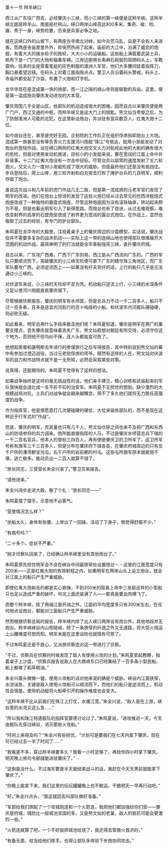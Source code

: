 

第十一节 羚羊峡口

西江从广东往广西去，必经肇庆小三峡，而小三峡的第一峡便是这羚羊峡。这羚羊峡北面是羚羊山，南面是栏柯山，峡口两岸山峰高达800多米，集奇、峻、险、雄、秀于一身，峡势险要，历来是兵家必争之地。

就在这峡口外的山坡下，有两座古寺南北对峙，如今兵荒马乱，自是不会有人来进香。而两座寺庙里里外外，却突然热闹了起来。庙前的大江中，泊满了威武的炮舰，有着大大的拨水轮子的拖轮，大大小小的运输船。这些船上满载着武装士兵，帆布下是一门门的大炮和辎重车辆。江岸边那用长条麻石砌就的简陋码头上，军靴震响，往来的全是穿着笔挺的灰色制服的澳洲人军官，他们大多腰间挂着指挥刀，胸口悬着望远镜。在码头上对着江面指指点点。警卫人员沿着码头警戒，码头上、寺庙外都垒起了沙袋，布置了火炮和打字机。

龙华寺现在是混成第一旅的旅部，而一江之隔的峡山寺则是联勤的兵站。这里，便是第一混成旅向肇庆发动进攻的大本营。

肇庆周围几乎全是山区，给部队的机动造成很大的困难。因而自古以来肇庆便是两广门户，西江交通的中枢。而羚羊峡又是这大门上的钥匙。熊文灿当粤督之后，为了防御澳洲人可能的北犯，在这里新设炮台，并派驻有营兵数百人，红夷大炮十二位。

如今炮台还在，甚至是完好无损。企划院的工作队正在组织俘虏拆卸炮台上大炮。混成第一旅甚至没有等负责火力支援河川炮舰“珠江”号抵达，就用小发艇发动了对炮台的登陆作战。设在峡口两侧的红夷大炮交叉火力对航经此地的大船的确有很大的危险，但是对使用发动机推进，目标小的小发艇来说，要在宽阔的江面上命中并非易事。十二门红夷大炮没有一次击中目标。尽管台兵以超常的速度发射了五六轮炮火，交叉火力一度对小发艇形成了很大的威胁。但是最终他们还是没有抵挡住。步兵登陆后，爬上山脊，用三轮齐射和白刃突击打败了掩护台兵的几百明军，顺利夺取了炮台。

虽说这次战斗和几年前的虎门作战几无二致，但是第一混成旅的元老军官们发现了明军的改进。他们在炮台上惊讶的发现了这些火炮已经从过去常见的仿西洋舰炮式炮座改成了一种独特的磨盘式炮座，尽管这种炮座因为没有滚珠轴承，转动起来颇为不易，但是也看出明军引入了新得思路。而炮台也有了改进，从过去难观察，难改变射界的高厚的石壁炮垒改成了射界更为宽阔的露台式炮位。在作战上，显然也吸取了过去的经验，有专门的护台部队。

朱鸣夏在龙华寺的大殿里，注视着桌子上的肇庆周边的沙盘模型。实话说，肇庆战役并不需要多复杂的战术机动――实际上这一带的连绵山地也使得部队很难展开大范围的机动作战。最简单明了的打法就是全军乘船强突三峡，直扑肇庆府城。

自古以来，广东攻广西难，广西下广东则易。西江是从广西流向广东的。广西的军队只要顺流而下，突破肇庆的小三峡天险便可直下广东的精华珠三角地区，而广东军队要攻广西，必须逆流而上――如果没有纤夫背纤的话，上行的船只几乎是无法通过小三峡的。

对伏波军来说，小三峡的天险却不足为凭。机动船只逆流上行，小三峡的水深条件又足以使河川炮舰直抵肇庆城下，

尽管根据侦察报告，肇庆的明军有水师营，但是总兵力不过一千二百多人，船只不过一百多条，且多是适宜内河航行的百十吨级的小船，和伏波军内河舰队硬碰硬，则必败无疑。

如此看来，明军会用什么手段来截击他们呢？朱鸣夏知道，肇庆是明军在两广的重要支撑点，丢失肇庆就意味着丢失广东，熊文灿若想对朝廷有所交待，必须守住这个地方，否则他不但乌纱不保，连人头都岌岌可危了。

他想起索普和康明斯去年进行的参谋旅行之后写得报告，其中特别说到熊文灿的幕中有参加过澄迈战役，当过元老院俘虏的师爷。既然有这样的人在，熊文灿对伏波军的战力和作战特点就不是一无所知，必然会采取某些对策。

说真得，还挺期待的。朱鸣夏不觉得有了这样的想法。

如果战争始终是这样的毫无挑战性的话，他们亲手建立，精心训练和武装起来的军队很快就会退化成一支不折不扣的治安军。朱鸣夏不无担忧的想到。缺少激烈的大规模战场对抗，士兵们对战争就会越来越懈怠，用不了多久他们就将无力胜任高强度的战争。

作为指挥官，他是很愿意打几次硬碰硬的硬仗、大仗来锻炼部队的，而不是现在这种近乎行军式的“作战”。

但是，肇庆的明军，充其量也只有几千人，熊文灿仓猝之间也来不及把广西和东西山的防瑶参将的兵力调来。他所能直接指挥的人马，不过是肇庆水师营总兵下辖的一千二百名官兵，他本人的督标三四百人，再有便是肇庆卫的卫所军了。这卫所军号称有旗军三千三百多人，但是分布在肇庆府下辖各县，在肇庆府城周边的只有左千户所的漕湾都宝光屯，右千户所的岩前都的村屯。这些屯所旗军原本就疲弱不堪，逃亡极多。能动员出一二百人就算不错了。

“旅长同志，三营营长朱全兴来了。”警卫员来报告。

“请他进来。”

朱全兴阔步走进大殿，敬了个礼：“旅长同志――”

朱鸣夏摆了摆手，示意他不必客气。

“营里情况怎么样？”

“坐船太久，身体有些僵，上岸出了一回操，活动了下身子，倒觉得舒服不少。”

“有病号吗？”

“二十多个。症状不严重。”

“刚才侦察队回来了，已经确认羚羊峡里没有其他炮台了。”

朱鸣夏原先担忧明军会不会在峡谷中间最狭窄处设置炮台－－这里的江面宽度只有200米――正是红夷大炮的有效射程之内，如果明军在两岸山头上设立炮台，就会对江面上的船只产生严重威胁。

即使红夷大炮射击的都是实心铁弹，不到200米的距离上命中三发艇这样的小型船只也足以造成严重的破坏，何况上面还装满了人――那真是要血肉横飞了。

而整个羚羊峡，除了两端江面开阔之外，江面的平均宽度多只有300米左右，在任何地点设炮台，都能对江面船只产生严重威胁。

然而根据侦察总局的报告，羚羊峡内除了出入峡口两岸设有炮台外，其他地段并无炮台。羚羊峡峡谷内山势陡峭，除了一条狭窄的纤道之外又无道路，将大型火炮运上山腰难度可想而知。明军未能在这里设防也就情有可原了。

不过朱鸣夏还是不放心，又派旅侦察连对这一带进行了侦察。

“不过，侦察兵在侦察的时候发现了敌人有使用火攻的计划。”朱鸣夏拿起教鞭，指着桌子上沙盘，“侦察兵报告说敌人在大鼎峡东口已经集结了一百多条小型民船，船上都堆了稻草桐油。”

朱全兴眉头微微一皱，使用火攻船的话对他来说的确是个威胁。峡谷内江面狭窄，水流湍急，关键是敌人使用火攻船可以顺流而下，而他们的船只是逆流而上，机动性会很差。使用机动艇将火船牵引开的操作难度也会变大。

“这羚羊峡不比从前我们在珠江上打仗，水缓江宽。”朱全兴说，“敌人是在上游，峡谷里的水流又这么急……”

“所以我和珠江特遣舰队的指挥官蒙德讨论过了。”朱鸣夏说，“进攻推迟一天，今天由舰队先穿过峡谷，消灭那些火攻船。”

“时间上来得及吗？”朱全兴有些担忧，“计划可是要我们在七天内拿下肇庆，现在可已经过去一半了时间了……”

“我看差不多，穿过羚羊峡要多久？我看一小时足够了，再给你四小时拿下肇庆。明天晚上旅司令部就能进驻肇庆了。”

“这倒是没什么，不过海军要是半天就结束战斗的话，我赶在今天天黑前就能拿下肇庆了。”

“你晚上能拿下来，我们这里的坛坛罐罐晚上也不敢运。干脆明天一早再行动吧。”

“好。”朱全兴点头，“我这就回去叫部队做好准备。”

“军部给我们旅配了一个攻城炮连和一个火箭连，我把他们都加强给你们营――肇庆是府城，城防比一般城池坚固的多，又是熊文灿的老巢，敌人的抵抗可能会更激烈一些。”

“火箭连就算了吧，一个不好就把城池给烧了，我还得去管救火救济的，”

“有备无患，权当给他们练手。也得让部队多体验下步炮协同攻击。”

